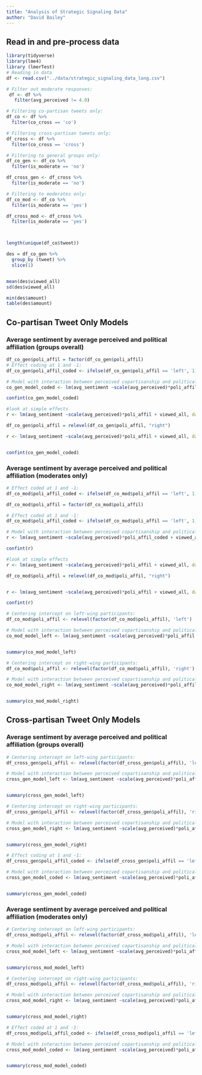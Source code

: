 ```yaml
---
title: "Analysis of Strategic Signaling Data"
author: "David Bailey"
---
```



## Read in and pre-process data

```r
library(tidyverse)
library(lme4)
library (lmerTest)
# Reading in data
df <- read.csv("../data/strategic_signaling_data_long.csv")

# Filter out moderate responses:
 df <- df %>%
   filter(avg_perceived != 4.0)

# Filtering co-partisan tweets only:
df_co <- df %>% 
  filter(co_cross == 'co') 

# Filtering cross-partisan tweets only:
df_cross <- df %>% 
  filter(co_cross == 'cross') 

# Filtering to general groups only:
df_co_gen <- df_co %>%
  filter(is_moderate == 'no')

df_cross_gen <- df_cross %>%
  filter(is_moderate == 'no')

# Filtering to moderates only:
df_co_mod <- df_co %>%
  filter(is_moderate == 'yes')

df_cross_mod <- df_cross %>%
  filter(is_moderate == 'yes')




```


```r



length(unique(df_co$tweet))

des = df_co_gen %>% 
  group_by (tweet) %>% 
  slice(1)


mean(des$viewed_all)
sd(des$viewed_all)

min(des$amount)
table(des$amount)
```


## Co-partisan Tweet Only Models

### Average sentiment by average perceived and political affiliation (groups overall)

```r
df_co_gen$poli_affil = factor(df_co_gen$poli_affil)
# Effect coding at 1 and -1:
df_co_gen$poli_affil_coded <- ifelse(df_co_gen$poli_affil == 'left', 1, -1)

# Model with interaction between perceived copartisanship and political affiliation:
co_gen_model_coded <- lm(avg_sentiment ~scale(avg_perceived)*poli_affil_coded + viewed_all, data=df_co_gen) ;summary(co_gen_model_coded)

confint(co_gen_model_coded)

#look at simple effects
r <- lm(avg_sentiment ~scale(avg_perceived)*poli_affil + viewed_all, data=df_co_gen) ;summary(r)

df_co_gen$poli_affil = relevel(df_co_gen$poli_affil, "right")

r <- lm(avg_sentiment ~scale(avg_perceived)*poli_affil + viewed_all, data=df_co_gen) ;summary(r)


confint(co_gen_model_coded)


```



### Average sentiment by average perceived and political affiliation (moderates only)


```r
# Effect coded at 1 and -1:
df_co_mod$poli_affil_coded <- ifelse(df_co_mod$poli_affil == 'left', 1, -1)

df_co_mod$poli_affil = factor(df_co_mod$poli_affil)

# Effect coded at 1 and -1:
df_co_mod$poli_affil_coded <- ifelse(df_co_mod$poli_affil == 'left', 1, -1)

# Model with interaction between perceived copartisanship and political affiliation:
r <- lm(avg_sentiment ~scale(avg_perceived)*poli_affil_coded + viewed_all, data=df_co_mod) ;summary(r)

confint(r)

#look at simple effects
r <- lm(avg_sentiment ~scale(avg_perceived)*poli_affil + viewed_all, data=df_co_mod) ;summary(r)

df_co_mod$poli_affil = relevel(df_co_mod$poli_affil, "right")


r <- lm(avg_sentiment ~scale(avg_perceived)*poli_affil + viewed_all, data=df_co_mod) ;summary(r)

confint(r)
```


```r
# Centering intercept on left-wing participants:
df_co_mod$poli_affil <- relevel(factor(df_co_mod$poli_affil), 'left')

# Model with interaction between perceived copartisanship and political affiliation:
co_mod_model_left <- lm(avg_sentiment ~scale(avg_perceived)*poli_affil + viewed_all, data=df_co_mod)


summary(co_mod_model_left)
```


```r
# Centering intercept on right-wing participants:
df_co_mod$poli_affil <- relevel(factor(df_co_mod$poli_affil), 'right')

# Model with interaction between perceived copartisanship and political affiliation:
co_mod_model_right <- lm(avg_sentiment ~scale(avg_perceived)*poli_affil + viewed_all, data=df_co_mod)


summary(co_mod_model_right)

```

## Cross-partisan Tweet Only Models

### Average sentiment by average perceived and political affiliation (groups overall)

```r
# Centering intercept on left-wing participants:
df_cross_gen$poli_affil <- relevel(factor(df_cross_gen$poli_affil), 'left')

# Model with interaction between perceived copartisanship and political affiliation:
cross_gen_model_left <- lm(avg_sentiment ~scale(avg_perceived)*poli_affil + viewed_all, data=df_cross_gen)


summary(cross_gen_model_left)

```


```r

# Centering intercept on right-wing participants:
df_cross_gen$poli_affil <- relevel(factor(df_cross_gen$poli_affil), 'right')

# Model with interaction between perceived copartisanship and political affiliation:
cross_gen_model_right <- lm(avg_sentiment ~scale(avg_perceived)*poli_affil + viewed_all, data=df_cross_gen)


summary(cross_gen_model_right)

```


```r
# Effect coding at 1 and -1:
df_cross_gen$poli_affil_coded <- ifelse(df_cross_gen$poli_affil == 'left', 1, -1)

# Model with interaction between perceived copartisanship and political affiliation:
cross_gen_model_coded <- lm(avg_sentiment ~scale(avg_perceived)*poli_affil_coded + viewed_all, data=df_cross_gen)


summary(cross_gen_model_coded)
```

### Average sentiment by average perceived and political affiliation (moderates only)

```r
# Centering intercept on left-wing participants:
df_cross_mod$poli_affil <- relevel(factor(df_cross_mod$poli_affil), 'left')

# Model with interaction between perceived copartisanship and political affiliation:
cross_mod_model_left <- lm(avg_sentiment ~scale(avg_perceived)*poli_affil + viewed_all, data=df_cross_mod)


summary(cross_mod_model_left)
```


```r
# Centering intercept on right-wing participants:
df_cross_mod$poli_affil <- relevel(factor(df_cross_mod$poli_affil), 'right')

# Model with interaction between perceived copartisanship and political affiliation:
cross_mod_model_right <- lm(avg_sentiment ~scale(avg_perceived)*poli_affil + viewed_all, data=df_cross_mod)


summary(cross_mod_model_right)
```


```r
# Effect coded at 1 and -1:
df_cross_mod$poli_affil_coded <- ifelse(df_cross_mod$poli_affil == 'left', 1, -1)

# Model with interaction between perceived copartisanship and political affiliation:
cross_mod_model_coded <- lm(avg_sentiment ~scale(avg_perceived)*poli_affil_coded + viewed_all, data=df_cross_mod)


summary(cross_mod_model_coded)
```


